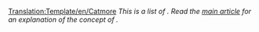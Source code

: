 <noinclude>[[Translation:Template/en/Catmore]]</noinclude><noinclude></noinclude>
''This is a list of {{NAMESPACE}}. Read the [[{{PAGENAME}}|main article]] for an explanation of the concept of {{PAGENAME}}.''